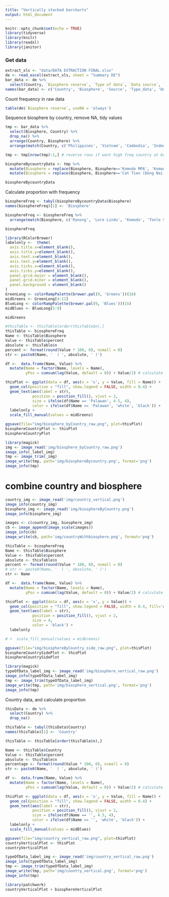 ---
title: "Vertically stacked barcharts"
output: html_document
---

```{r setup, include=FALSE}
knitr::opts_chunk$set(echo = TRUE)
library(tidyverse)
library(knitr)
library(readxl)
library(janitor)
```

### Get data
```{r eval = TRUE}
extract_xls <- "data/DATA EXTRACTION FINAL.xlsx"
de <- read_excel(extract_xls, sheet = "Summary DE")
bar_data <- de %>% 
  select(Country, `Biosphere reserve`, `Type of data`, `Data source`, `Study design`)
names(bar_data) <- c('Country', 'Biosphere', 'Source', 'Type_data', 'Design')
```

Count frequency in raw data
```{r get data column}
table(de$`Biosphere reserve`, useNA = 'always')
```

Sequence biosphere by country, remove NA, tidy values
```{r}
tmp <- bar_data %>% 
  select(Biosphere, Country) %>% 
  drop_na() %>% 
  arrange(Country, Biosphere) %>% 
  arrange(match(Country, c('Philippines', 'Vietnam', 'Cambodia', 'Indonesia', 'Thailand')))

tmp <- tmp[nrow(tmp):1,] # reverse rows if want high freq country at bottom

biosphereBycountryData <- tmp %>%
  mutate(Biosphere = replace(Biosphere, Biosphere=='Komodo MPA', 'Komodo')) %>% 
  mutate(Biosphere = replace(Biosphere, Biosphere=='Cat Tien (Dong Nai)', 'Cat Tien'))

biosphereBycountryData
```

Calculate proportion with frequency
```{r eval = TRUE, echo = TRUE}
biosphereFreq <- tabyl(biosphereBycountryData$Biosphere)
names(biosphereFreq)[1] <- 'Biosphere'

biosphereFreq <- biosphereFreq %>% 
  arrange(match(Biosphere, c('Ranong', 'Lore Lindu', 'Komodo', 'Tonle Sap', 'Red River Delta', 'Cu Lao Cham', 'Cat Tien', 'Palawan')))

biosphereFreq
```

```{r}
library(RColorBrewer)
labelonly <-  theme(
  axis.title.x=element_blank(),
  axis.title.y=element_blank(),
  axis.text.x=element_blank(),
  axis.text.y=element_blank(),
  axis.ticks.x=element_blank(),
  axis.ticks.y=element_blank(),
  panel.grid.major = element_blank(),
  panel.grid.minor = element_blank(),
  panel.background = element_blank()
)
GreenLong <- colorRampPalette(brewer.pal(9, 'Greens'))(16)
midGreens <- GreenLong[4:11]
BlueLong <- colorRampPalette(brewer.pal(9, 'Blues'))(15)
midBlues <- BlueLong[5:9]

midGreens
```

```{r eval = TRUE, echo = TRUE}
#thisTable <- thisTable[order(thisTable$n),]
thisTable <- biosphereFreq
Name <- thisTable$Biosphere
Value <- thisTable$percent
absolute <- thisTable$n
percent <- format(round(Value * 100, 0), nsmall = 0)
str <- paste0(Name, '  ( ', absolute, ' )')

df <-  data.frame(Name, Value) %>%
  mutate(Name = factor(Name, levels = Name),
         yPos = cumsum(lag(Value, default = 0)) + Value/2) # calculate interval position

thisPlot <- ggplot(data = df, aes(x = 'x', y = Value, fill = Name)) +
  geom_col(position = "fill", show.legend = FALSE, width = 0.4) +
  geom_text(aes(label = str),
            position = position_fill(), vjust = 2,
            size = ifelse(df$Name == 'Palawan', 4.5, 4),
            color = ifelse(df$Name == 'Palawan', 'white', 'black')) +
  labelonly +
  scale_fill_manual(values = midGreens)

ggsave(file="img/biosphere_byCountry_raw.png", plot=thisPlot)
biosphereCountryPlot <- thisPlot  
biosphereCountryPlot
```

```{r}
library(magick)
img <- image_read('img/biosphere_byCountry_raw.png')
image_info(_label_img)
tmp <- image_trim(_img)
image_write(tmp, path='img/biosphereBycountry.png', format='png')
image_info(tmp)
```
# combine country and biosphere
```{r}
country_img <- image_read('img/country_vertical.png')
image_info(country_img)
biosphere_img <- image_read('img/biosphereByCountry.png')
image_info(biosphere_img)

images <- c(country_img, biosphere_img)
cb <- image_append(image_scale(images))
image_info(cb)
image_write(cb, path='img/countryWithbiosphere.png', format='png')
```

```{r eval = TRUE, echo = TRUE}
thisTable <- biosphereFreq
Name <- thisTable$Biosphere
Value <- thisTable$percent
absolute <- thisTable$n
percent <- format(round(Value * 100, 0), nsmall = 0)
# str <- paste0(Name, '  ( ', absolute, ' )')
str <- Name

df <-  data.frame(Name, Value) %>%
  mutate(Name = factor(Name, levels = Name),
         yPos = cumsum(lag(Value, default = 0)) + Value/2) # calculate interval position

thisPlot <- ggplot(data = df, aes(x = 'x', y = Value)) +
  geom_col(position = "fill", show.legend = FALSE, width = 0.4, fill='white', color='black') +
  geom_text(aes(label = str),
            position = position_fill(), vjust = 2,
            size = 4,
            color = 'black') +
  labelonly 

# +  scale_fill_manual(values = midGreens)

ggsave(file="img/biosphereByCountry_side_raw.png", plot=thisPlot)
biosphereCountrySidePlot <- thisPlot  
biosphereCountrySidePlot
```

```{r}
library(magick)
typeOfData_label_img <- image_read('img/biosphere_vertical_raw.png')
image_info(typeOfData_label_img)
tmp <- image_trim(typeOfData_label_img)
image_write(tmp, path='img/biosphere_vertical.png', format='png')
image_info(tmp)
```

Country data, and calculate proportion
```{r eval = TRUE, echo = TRUE}
thisData <- de %>% 
  select(Country) %>% 
  drop_na()

thisTable <- tabyl(thisData$Country)
names(thisTable)[1] <- 'Country'

thisTable <- thisTable[order(thisTable$n),]
```

```{r eval = TRUE, echo = FALSE}
Name <- thisTable$Country
Value <- thisTable$percent
absolute <- thisTable$n
percentage <- format(round(Value * 100, 0), nsmall = 0)
str <- paste0(Name, '  ( ', absolute, ' )')

df <-  data.frame(Name, Value) %>%
  mutate(Name = factor(Name, levels = Name),
         yPos = cumsum(lag(Value, default = 0)) + Value/2) # calculate interval position

thisPlot <- ggplot(data = df, aes(x = 'x', y = Value, fill = Name)) +
  geom_col(position = "fill", show.legend = FALSE, width = 0.4) +
  geom_text(aes(label = str),
            position = position_fill(), vjust = 2,
            size = ifelse(df$Name == '', 4.5, 4),
            color = ifelse(df$Name == '', 'white', 'black')) +
  labelonly +
  scale_fill_manual(values = midBlues)

ggsave(file="img/country_vertical_raw.png", plot=thisPlot)
countryVerticalPlot <- thisPlot  
countryVerticalPlot
```

```{r}
typeOfData_label_img <- image_read('img/country_vertical_raw.png')
image_info(typeOfData_label_img)
tmp <- image_trim(typeOfData_label_img)
image_write(tmp, path='img/country_vertical.png', format='png')
image_info(tmp)
```

```{r}
library(patchwork)
countryVerticalPlot + biosphereVerticalPlot
```

